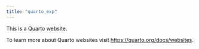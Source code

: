 ```yaml
---
title: "quarto_exp"
---
```


This is a Quarto website.

To learn more about Quarto websites visit <https://quarto.org/docs/websites>.
